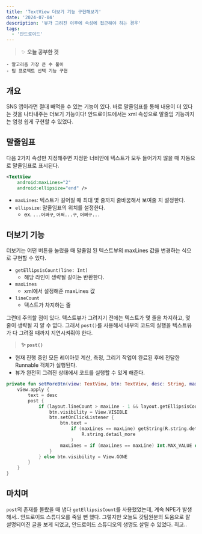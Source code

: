 ```yaml
---
title: 'TextView 더보기 기능 구현해보기'
date: '2024-07-04'
description: '뷰가 그려진 이후에 속성에 접근해야 하는 경우'
tags:
  - '안드로이드'
---
```


> ✨ **오늘 공부한 것**
>
```
- 알고리즘 가장 큰 수 풀이
- 팀 프로젝트 선택 기능 구현
```
>

## 개요

SNS 앱이라면 절대 빼먹을 수 있는 기능이 있다. 바로 말줄임표를 통해 내용이 더 있다는 것을 나타내주는 더보기 기능이다! 안드로이드에서는 xml 속성으로 말줄임 기능까지는 엄청 쉽게 구현할 수 있었다.

## 말줄임표

다음 2가지 속성만 지정해주면 지정한 너비안에 텍스트가 모두 들어가지 않을 때 자동으로 말줄임표로 표시된다.

```xml
<TextView
    android:maxLines="2"
    android:ellipsize="end" />
```

- `maxLines`: 텍스트가 길어질 때 최대 몇 줄까지 줄바꿈해서 보여줄 지 설정한다.
- `ellipsize`: 말줄임표의 위치를 설정한다. 
  - ex. `...어쩌구`, `어쩌...구`, `어쩌구...`

## 더보기 기능

더보기는 어떤 버튼을 눌렀을 때 말줄임 된 텍스트뷰의 maxLines 값을 변경하는 식으로 구현할 수 있다. 

- `getEllipsisCount(line: Int)`
  - 해당 라인이 생략될 길이는 반환한다.
- `maxLines`
  - xml에서 설정해준 maxLines 값
- `lineCount`
  - 텍스트가 차지하는 줄

그런데 주의할 점이 있다. 텍스트뷰가 그려지기 전에는 텍스트가 몇 줄을 차지하고, 몇 줄이 생략될 지 알 수 없다. 그래서 `post()`를 사용해서 내부의 코드의 실행을 텍스트뷰가 다 그려질 때까지 지연시켜줘야 한다.

> **✨ `post()`**
- 현재 진행 중인 모든 레이아웃 계산, 측정, 그리기 작업이 완료된 후에 전달한 Runnable 객체가 실행된다. 
- 뷰가 완전히 그려진 상태에서 코드를 실행할 수 있게 해준다.

```kotlin
private fun setMoreBtn(view: TextView, btn: TextView, desc: String, maxLine: Int = 3) {
    view.apply {
        text = desc
        post {
            if (layout.lineCount > maxLine - 1 && layout.getEllipsisCount(lineCount - 1) > 0) {
                btn.visibility = View.VISIBLE
                btn.setOnClickListener {
                    btn.text =
                        if (maxLines == maxLine) getString(R.string.detail_fold) else getString(
                            R.string.detail_more
                        )
                    maxLines = if (maxLines == maxLine) Int.MAX_VALUE else maxLine
                }
            } else btn.visibility = View.GONE
        }
    }
}
```

## 마치며

`post`의 존재를 몰랐을 때 냅다 `getEllipsisCount`를 사용했었는데, 계속 NPE가 발생해서.. 안드로이드 스튜디오를 죽일 뻔 했다. 그렇지만 오늘도 갓팀원분의 도움으로 잘 설명되어진 글을 보게 되었고, 안드로이드 스튜디오의 생명도 살릴 수 있었다. 최고..

